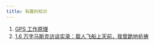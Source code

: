 ```yaml
---
title: 有趣的知识
---
```


1. [GPS 工作原理](https://pages.longtian.info/gps/)
2. [1.6 万字马斯克访谈实录：载人飞船上天前，我曾跪地祈祷](https://chedongxi.com/p/264710.html)
